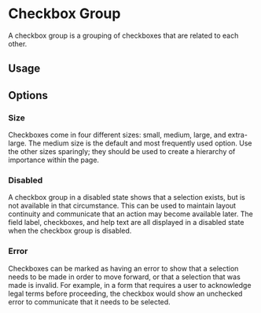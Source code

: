 

<Meta of={CheckboxGroupStories} />

# Checkbox Group

A checkbox group is a grouping of checkboxes that are related to each other.

## Usage

<Unstyled>
  <MainView />
</Unstyled>

<Canvas of={CheckboxGroupStories.Default} sourceState="shown" />

## Options

### Size

Checkboxes come in four different sizes: small, medium, large, and extra-large. The medium size is the default and most frequently used option. Use the other sizes sparingly; they should be used to create a hierarchy of importance within the page.

<Unstyled>
  <SizeView />
</Unstyled>

<Canvas of={CheckboxGroupStories.Size} sourceState="shown" />

### Disabled

A checkbox group in a disabled state shows that a selection exists,
but is not available in that circumstance. This can be used to
maintain layout continuity and communicate that an action may become
available later. The field label, checkboxes, and help text are all
displayed in a disabled state when the checkbox group is disabled.

<Unstyled>
  <DisabledView />
</Unstyled>

<Canvas of={CheckboxGroupStories.Disabled} sourceState="shown" />

### Error

Checkboxes can be marked as having an error to show that a selection
needs to be made in order to move forward, or that a selection that
was made is invalid. For example, in a form that requires a user to
acknowledge legal terms before proceeding, the checkbox would show an
unchecked error to communicate that it needs to be selected.

<Unstyled>
  <ErrorView />
</Unstyled>

<Canvas of={CheckboxGroupStories.Error} sourceState="shown" />
